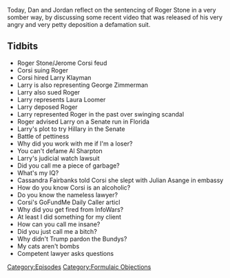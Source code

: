 {{DEFAULTSORT:
    #_EPISODE_0401:Formulaic Objections Part 3
}}{{Episode
    | title           = Formulaic Objections Part 3
    | caption         = Listen to this episode on [https://knowledgefight.libsyn.com/knowledge-fight-formulaic-objections-part-3 Libsyn] [https://open.spotify.com/episode/2xzNlCre4Za9UYMQGpxv7H Spotify], Read the [[Transcript/401: Formulaic Objections Part 3|Unofficial Transcript]]
    | episodeNumber   = 401
    | length          = 01:33:34
    | airDate         = February 21, 2020
    | episodeType     = [[:Category:Formulaic Objections|Formulaic Objections]]
    | appearance      = [[Roger Stone]], [[Jerome Corsi]], [[Larry Klayman]], [[George Zimmerman]], [[Laura Loomer]], [[Al Sharpton]], [[Cassandra Fairbanks]], [[Julian Asange]]
    | previousEpisode = [[400: One Out Of Five Seems High]]
    | nextEpisode     = [[402: February 20, 2020]]
}}

{{Stub}}

Today, Dan and Jordan reflect on the sentencing of Roger Stone in a very somber way, by discussing some recent video that was released of his very angry and very petty deposition a defamation suit.

==Tidbits==

*Roger Stone/Jerome Corsi feud
*Corsi suing Roger
*Corsi hired Larry Klayman
*Larry is also representing George Zimmerman
*Larry also sued Roger
*Larry represents Laura Loomer
*Larry deposed Roger
*Larry represented Roger in the past over swinging scandal
*Roger advised Larry on a Senate run in Florida
*Larry's plot to try Hillary in the Senate
*Battle of pettiness
*Why did you work with me if I'm a loser?
*You can't defame Al Sharpton
*Larry's judicial watch lawsuit
*Did you call me a piece of garbage?
*What's my IQ?
*Cassandra Fairbanks told Corsi she slept with Julian Asange in embassy
*How do you know Corsi is an alcoholic?
*Do you know the nameless lawyer?
*Corsi's GoFundMe Daily Caller articl
*Why did you get fired from InfoWars?
*At least I did something for my client
*How can you call me insane?
*Did you just call me a bitch?
*Why didn't Trump pardon the Bundys?
*My cats aren't bombs
*Competent lawyer asks questions

[[Category:Episodes]]
[[Category:Formulaic Objections]]
